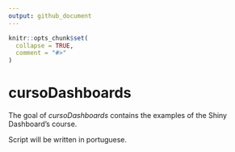```yaml
---
output: github_document
---
```


<!-- README.md is generated from README.Rmd. Please edit that file -->

```r
knitr::opts_chunk$set(
  collapse = TRUE,
  comment = "#>"
)
```

# cursoDashboards

<!-- badges: start -->
<!-- badges: end -->

The goal of *cursoDashboards* contains the examples of the Shiny Dashboard's course.

Script will be written in portuguese.
